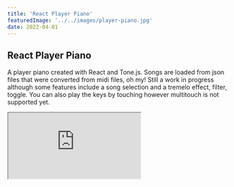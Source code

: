 ```yaml
---
title: 'React Player Piano'
featuredImage: '../../images/player-piano.jpg'
date: 2022-04-01
---
```


## React Player Piano

A player piano created with React and Tone.js. Songs are loaded from json files that were converted from midi files, oh my!
Still a work in progress although some features include a song selection and a tremelo effect, filter, toggle. You can also play the keys by touching however multitouch is not supported yet.

<iframe className="iframe" src="https://react-player-piano.netlify.app/" />

<a
  href="https://react-player-piano.netlify.app/"
  target="_blank"
  rel="noopener noreferrer"
>
  Open project in new tab
</a>
